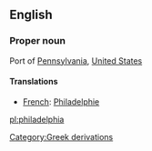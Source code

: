 ==English==

===Proper noun===

Port of [[Pennsylvania]], [[United States]]

====Translations====

*[[French]]: [[Philadelphie]]

[[Category:Greek derivations]]

[[pl:philadelphia]]